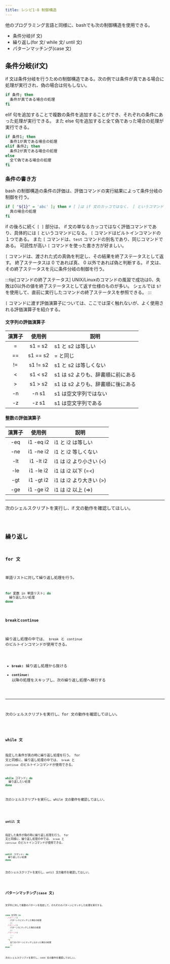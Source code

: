 ```yaml
---
title: レシピ1-8 制御構造
---
```



他のプログラミング言語と同様に、bashでも次の制御構造を使用できる。

-  条件分岐(if 文)
-  繰り返し(for 文/ while 文/ until 文)
-  パターンマッチング(case 文)

## 条件分岐(if文)

if 文は条件分岐を行うための制御構造である。次の例では条件が真である場合に処理が実行され、偽の場合は何もしない。

```bash
if 条件; then
  条件が真である場合の処理
fi
```

elif 句を追加することで複数の条件を追加することができ、それぞれの条件にあった処理が実行できる。
また else 句を追加すると全て偽であった場合の処理が実行できる。

```bash
if 条件1; then
  条件1が真である場合の処理
elif 条件2; then
  条件2が真である場合の処理
else
  全て偽である場合の処理
fi
```

### 条件の書き方

bash の制御構造の条件の評価は、評価コマンドの実行結果によって条件分岐の制御を行う。

```bash
if [ "${1}" = 'abc' ]; then # [ ]は if 文のカッコではなく、 [ というコマンド
  真の場合の処理
fi
```

if の後ろに続く `[ ]` 部分は、 if 文の単なるカッコではなく評価コマンドであり、具体的には `[` というコマンドになる。
`[` コマンドはビルトインコマンドの１つである。
また `[` コマンドは、`test` コマンドの別名であり、同じコマンドである。
可読性が高い `[` コマンドを使った書き方が好ましい。

`[` コマンドは、渡された式の真偽を判定し、その結果を終了ステータスとして返す。
終了ステータスは 0 であれば真、 0 以外であれば偽と判断する。
if 文は、その終了ステータスを元に条件分岐の制御を行う。

:::tip[コマンドの終了ステータス]
UNIX/Linuxのコマンドの風習で成功は0、失敗は0以外の値を終了ステータスとして返す仕様のものが多い。
シェルでは `$?` を使用して、直前に実行したコマンドの終了ステータスを参照できる。
:::

`[` コマンドに渡す評価演算子については、ここでは深く触れないが、よく使用される評価演算子を紹介する。

#### 文字列の評価演算子 

演算子 | 使用例 | 説明
:---: | :---: | ---
 = | s1 = s2 | s1 と s2 は等しい
 == | s1 == s2 | = と同じ
 != | s1 != s2 | s1 と s2 は等しくない
 \< | s1 < s2 | s1 は s2 よりも、辞書順に前にある
 \> | s1 > s2 | s1 は s2 よりも、辞書順に後にある
 -n | -n s1 | s1 は空文字列ではない
 -z | -z s1 | s1 は空文字列である

#### 整数の評価演算子 

演算子 | 使用例 | 説明
:---: | :---: | ---
 -eq | i1 -eq i2 | i1 と i2 は等しい
 -ne | i1 -ne i2 | i1 と i2 等しくない
 -lt | i1 -lt i2 | i1 は i2 より小さい (\<)
 -le | i1 -le i2 | i1 は i2 以下 (=\<)
 -gt | i1 -gt i2 | i1 は i2 より大きい (\>)
 -ge | i1 -ge i2 | i1 は i2 以上 (=\>)

--- 

次のシェルスクリプトを実行し、if 文の動作を確認してほしい。

<Code code={importedIfCode} lang="bash" title="/samples/01/08_bash_if.sh" />

## 繰り返し

### for 文

単語リストに対して繰り返し処理を行う。

```bash
for 変数 in 単語リスト; do
  繰り返したい処理
done
```

#### breakとcontinue

繰り返し処理の中では、 `break` と `continue` のビルトインコマンドが使用できる。

- **`break`:** 繰り返し処理から抜ける 
- **`continue`:** 以降の処理をスキップし、次の繰り返し処理へ移行する

---

次のシェルスクリプトを実行し、for 文の動作を確認してほしい。

<Code code={importedForCode} lang="bash" title="/samples/01/08_bash_for.sh" />

### while 文

指定した条件が真の時に繰り返し処理を行う。
for 文と同様に、繰り返し処理の中では、 `break` と `continue` のビルトインコマンドが使用できる。

```bash
while コマンド; do
  繰り返したい処理
done
```

次のシェルスクリプトを実行し、while 文の動作を確認してほしい。

<Code code={importedWhileCode} lang="bash" title="/samples/01/08_bash_while.sh" />

### until 文

指定した条件が偽の時に繰り返し処理を行う。
for 文と同様に、繰り返し処理の中では、 `break` と `continue` のビルトインコマンドが使用できる。

```bash
until コマンド; do
  繰り返したい処理
done
```

次のシェルスクリプトを実行し、until 文の動作を確認してほしい。

<Code code={importedUntilCode} lang="bash" title="/samples/01/08_bash_until.sh" />

## パターンマッチング(case 文)

文字列に対して複数のパターンを指定して、それぞれのパターンにマッチした処理を実行する。

```bash
case 文字列 in
  パターン1)
    パターン１にマッチした場合の処理
    ;;
  パターン2)
    パターン2にマッチした場合の処理
    ;;
  パターンn)
    ...
    ;;
  *) 
    全てのパターンにマッチしなかった場合の処理
    ;;
esac
```

次のシェルスクリプトを実行し、case 文の動作を確認してほしい。

<Code code={importedCaseCode} lang="bash" title="/samples/01/08_bash_case.sh" />
